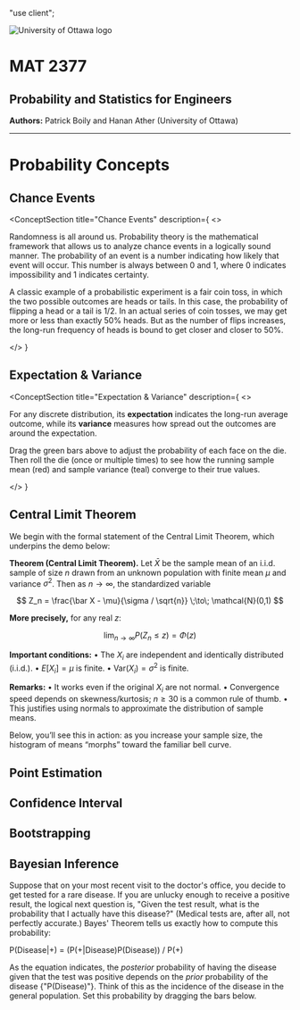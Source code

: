 "use client";


<div style={{ textAlign: 'center', marginTop: '2rem' }}>
  <img src="/uo.png" alt="University of Ottawa logo" width={75} height={75} style={{ objectFit: 'contain' }} />
  <h1>MAT 2377</h1>
  <h2>Probability and Statistics for Engineers</h2>
  <p><strong>Authors:</strong> Patrick Boily and Hanan Ather (University of Ottawa)</p>
  <hr style={{ margin: '2rem auto', width: '50%' }} />
</div>

# Probability Concepts

<h2 id="chance-events">Chance Events</h2>

<ConceptSection
  title="Chance Events"
  description={
    <>
      <p>
        Randomness is all around us. Probability theory is the mathematical
        framework that allows us to analyze chance events in a logically sound
        manner. The probability of an event is a number indicating how likely
        that event will occur. This number is always between 0 and 1, where 0
        indicates impossibility and 1 indicates certainty.
      </p>
      <p>
        A classic example of a probabilistic experiment is a fair coin toss,
        in which the two possible outcomes are heads or tails. In this case,
        the probability of flipping a head or a tail is 1/2. In an actual
        series of coin tosses, we may get more or less than exactly 50% heads.
        But as the number of flips increases, the long-run frequency of heads
        is bound to get closer and closer to 50%.
      </p>
    </>
  }
>
  <CoinFlipSimulation />
</ConceptSection>

<h2 id="expectation-variance">Expectation & Variance</h2>

<ConceptSection
  title="Expectation & Variance"
  description={
    <>
      <p>
        For any discrete distribution, its <strong>expectation</strong> indicates
        the long-run average outcome, while its <strong>variance</strong> measures
        how spread out the outcomes are around the expectation.
      </p>
      <p>
        Drag the green bars above to adjust the probability of each face on the die.
        Then roll the die (once or multiple times) to see how the running sample mean
        (red) and sample variance (teal) converge to their true values.
      </p>
    </>
  }
>
  <DistributionSimulation />
</ConceptSection>

<h2 id="central-limit-theorem">Central Limit Theorem</h2>

<ConceptSection title="Central Limit Theorem">
We begin with the formal statement of the Central Limit Theorem, which underpins the demo below:

**Theorem (Central Limit Theorem).** Let $\bar X$ be the sample mean of an i.i.d. sample of size $n$ drawn from an unknown population with finite mean $\mu$ and variance $\sigma^2$. Then as $n \to \infty$, the standardized variable

$$
Z_n = \frac{\bar X - \mu}{\sigma / \sqrt{n}} \;\to\; \mathcal{N}(0,1)
$$

**More precisely,** for any real $z$:

$$
\lim_{n\to\infty} P(Z_n \le z) = \Phi(z)
$$

**Important conditions:**
• The $X_i$ are independent and identically distributed (i.i.d.).
• $E[X_i] = \mu$ is finite.
• $\mathrm{Var}(X_i) = \sigma^2$ is finite.

**Remarks:**
• It works even if the original $X_i$ are not normal.
• Convergence speed depends on skewness/kurtosis; $n \ge 30$ is a common rule of thumb.
• This justifies using normals to approximate the distribution of sample means.

Below, you’ll see this in action: as you increase your sample size, the histogram of means “morphs” toward the familiar bell curve.

<CLTSimulation />

</ConceptSection>

<h2 id="point-estimation">Point Estimation</h2>

<ConceptSection title="Point Estimation">
  <PointEstimation />
</ConceptSection>

<h2 id="confidence-interval">Confidence Interval</h2>

<ConceptSection title="Confidence Interval">
  <ConfidenceInterval />
</ConceptSection>

<h2 id="bootstrapping">Bootstrapping</h2>

<ConceptSection title="Bootstrapping">
  <Bootstrapping />
</ConceptSection>

<h2 id="bayesian-inference">Bayesian Inference</h2>

<ConceptSection title="Bayesian Inference">
  <BayesSimulation />
  Suppose that on your most recent visit to the doctor's office, you decide to get tested for a rare disease. If you are unlucky enough to receive a positive result, the logical next question is, "Given the test result, what is the probability that I actually have this disease?" (Medical tests are, after all, not perfectly accurate.) Bayes' Theorem tells us exactly how to compute this probability:

P(Disease|+) = (P(+|Disease)P(Disease)) / P(+)

As the equation indicates, the *posterior* probability of having the disease given that the test was positive depends on the *prior* probability of the disease {"P(Disease)"}. Think of this as the incidence of the disease in the general population. Set this probability by dragging the bars below.



</ConceptSection>


<ConceptSection title="Continuous Distributions"> 
<ContinuousDistributionsPDF />
</ConceptSection>